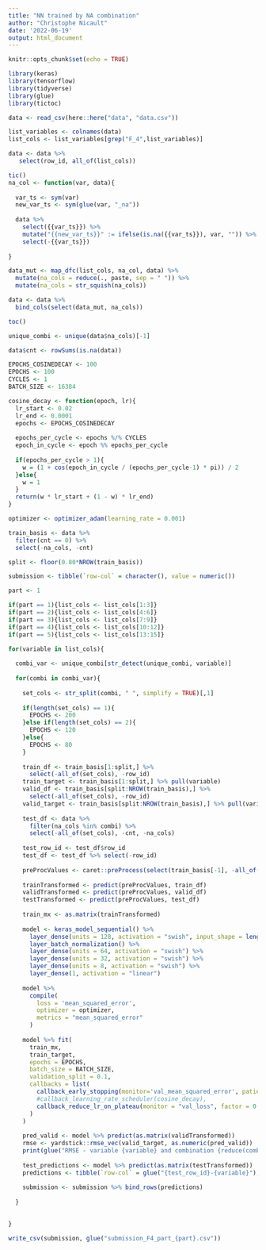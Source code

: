 ---
title: "NN trained by NA combination"
author: "Christophe Nicault"
date: '2022-06-19'
output: html_document
---

```{r setup, include=FALSE}
knitr::opts_chunk$set(echo = TRUE)
```


```{r}
library(keras)
library(tensorflow)
library(tidyverse)
library(glue)
library(tictoc)
```

```{r}
data <- read_csv(here::here("data", "data.csv"))
```

```{r}
list_variables <- colnames(data)
list_cols <- list_variables[grep("F_4",list_variables)]

data <- data %>%
   select(row_id, all_of(list_cols))
```

```{r}
tic()
na_col <- function(var, data){
  
  var_ts <- sym(var)
  new_var_ts <- sym(glue(var, "_na"))
  
  data %>%
    select({{var_ts}}) %>%
    mutate("{{new_var_ts}}" := ifelse(is.na({{var_ts}}), var, "")) %>%
    select(-{{var_ts}})
    
}

data_mut <- map_dfc(list_cols, na_col, data) %>%
  mutate(na_cols = reduce(., paste, sep = " ")) %>%
  mutate(na_cols = str_squish(na_cols))

data <- data %>% 
  bind_cols(select(data_mut, na_cols))

toc()
```

```{r}
unique_combi <- unique(data$na_cols)[-1]

data$cnt <- rowSums(is.na(data))
```

```{r}
EPOCHS_COSINEDECAY <- 100
EPOCHS <- 100
CYCLES <- 1
BATCH_SIZE <- 16384

cosine_decay <- function(epoch, lr){
  lr_start <- 0.02
  lr_end <- 0.0001
  epochs <- EPOCHS_COSINEDECAY
  
  epochs_per_cycle <- epochs %/% CYCLES
  epoch_in_cycle <- epoch %% epochs_per_cycle
  
  if(epochs_per_cycle > 1){
    w = (1 + cos(epoch_in_cycle / (epochs_per_cycle-1) * pi)) / 2
  }else{
    w = 1
  }
  return(w * lr_start + (1 - w) * lr_end)
}

optimizer <- optimizer_adam(learning_rate = 0.001)
```

```{r}
train_basis <- data %>%
  filter(cnt == 0) %>%
  select(-na_cols, -cnt)

split <- floor(0.80*NROW(train_basis))
```

```{r}
submission <- tibble(`row-col` = character(), value = numeric())
```

```{r}
part <- 1
```

```{r}
if(part == 1){list_cols <- list_cols[1:3]}
if(part == 2){list_cols <- list_cols[4:6]}
if(part == 3){list_cols <- list_cols[7:9]}
if(part == 4){list_cols <- list_cols[10:12]}
if(part == 5){list_cols <- list_cols[13:15]}

for(variable in list_cols){
  
  combi_var <- unique_combi[str_detect(unique_combi, variable)]
  
  for(combi in combi_var){
    
    set_cols <- str_split(combi, " ", simplify = TRUE)[,1]
    
    if(length(set_cols) == 1){
      EPOCHS <- 200
    }else if(length(set_cols) == 2){
      EPOCHS <- 120
    }else{
      EPOCHS <- 80
    }
    
    train_df <- train_basis[1:split,] %>%
      select(-all_of(set_cols), -row_id)
    train_target <- train_basis[1:split,] %>% pull(variable)
    valid_df <- train_basis[split:NROW(train_basis),] %>%
      select(-all_of(set_cols), -row_id)
    valid_target <- train_basis[split:NROW(train_basis),] %>% pull(variable)
    
    test_df <- data %>%
      filter(na_cols %in% combi) %>%
      select(-all_of(set_cols), -cnt, -na_cols)
    
    test_row_id <- test_df$row_id
    test_df <- test_df %>% select(-row_id)
    
    preProcValues <- caret::preProcess(select(train_basis[-1], -all_of(set_cols)), method = c("center", "scale"))
    
    trainTransformed <- predict(preProcValues, train_df)
    validTransformed <- predict(preProcValues, valid_df)
    testTransformed <- predict(preProcValues, test_df)
    
    train_mx <- as.matrix(trainTransformed)
    
    model <- keras_model_sequential() %>% 
      layer_dense(units = 128, activation = "swish", input_shape = length(train_df)) %>%
      layer_batch_normalization() %>%
      layer_dense(units = 64, activation = "swish") %>%
      layer_dense(units = 32, activation = "swish") %>%
      layer_dense(units = 8, activation = "swish") %>%
      layer_dense(1, activation = "linear")
    
    model %>% 
      compile(
        loss = 'mean_squared_error',
        optimizer = optimizer,
        metrics = "mean_squared_error"
      )
    
    model %>% fit(
      train_mx, 
      train_target, 
      epochs = EPOCHS, 
      batch_size = BATCH_SIZE, 
      validation_split = 0.1,
      callbacks = list(
        callback_early_stopping(monitor='val_mean_squared_error', patience=8, verbose = 1, mode = 'min', restore_best_weights = TRUE),
        #callback_learning_rate_scheduler(cosine_decay),
        callback_reduce_lr_on_plateau(monitor = "val_loss", factor = 0.5, patience = 3, verbose = 1)
      )
    )
    
    pred_valid <- model %>% predict(as.matrix(validTransformed))
    rmse <- yardstick::rmse_vec(valid_target, as.numeric(pred_valid))
    print(glue("RMSE - variable {variable} and combination {reduce(combi, paste, sep = ", ")}: {rmse}"))
    
    test_predictions <- model %>% predict(as.matrix(testTransformed))
    predictions <- tibble(`row-col` = glue("{test_row_id}-{variable}"), value = as.numeric(test_predictions))
    
    submission <- submission %>% bind_rows(predictions)
    
  }

  
}
```

```{r}
write_csv(submission, glue("submission_F4_part_{part}.csv"))
```

